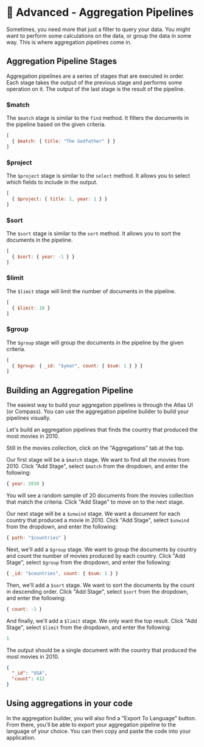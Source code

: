 # 🦸 Advanced - Aggregation Pipelines

Sometimes, you need more that just a filter to query your data. You might want to perform some calculations on the data, or group the data in some way. This is where aggregation pipelines come in.

## Aggregation Pipeline Stages

Aggregation pipelines are a series of stages that are executed in order. Each stage takes the output of the previous stage and performs some operation on it. The output of the last stage is the result of the pipeline.

### $match

The `$match` stage is similar to the `find` method. It filters the documents in the pipeline based on the given criteria.

```javascript
[
  { $match: { title: "The Godfather" } }
]
```

### $project

The `$project` stage is similar to the `select` method. It allows you to select which fields to include in the output.

```javascript
[
  { $project: { title: 1, year: 1 } }
]
```

### $sort

The `$sort` stage is similar to the `sort` method. It allows you to sort the documents in the pipeline.

```javascript
[
  { $sort: { year: -1 } }
]
```

### $limit

The `$limit` stage will limit the number of documents in the pipeline.

```javascript
[
  { $limit: 10 }
]
```

### $group

The `$group` stage will group the documents in the pipeline by the given criteria.

```javascript
[
  { $group: { _id: "$year", count: { $sum: 1 } } }
]
```

## Building an Aggregation Pipeline

The easiest way to build your aggregation pipelines is through the Atlas UI (or Compass). You can use the aggregation pipeline builder to build your pipelines visually.

Let's build an aggregation pipelines that finds the country that produced the most movies in 2010.

Still in the movies collection, click on the "Aggregations" tab at the top.

Our first stage will be a `$match` stage. We want to find all the movies from 2010. Click "Add Stage", select `$match` from the dropdown, and enter the following:

```javascript
{ year: 2010 }
```

You will see a random sample of 20 documents from the movies collection that match the criteria. Click "Add Stage" to move on to the next stage.

Our next stage will be a `$unwind` stage. We want a document for each country that produced a movie in 2010. Click "Add Stage", select `$unwind` from the dropdown, and enter the following:

```javascript
{ path: "$countries" }
```

Next, we'll add a `$group` stage. We want to group the documents by country and count the number of movies produced by each country. Click "Add Stage", select `$group` from the dropdown, and enter the following:

```javascript
{ _id: "$countries", count: { $sum: 1 } }
```

Then, we'll add a `$sort` stage. We want to sort the documents by the count in descending order. Click "Add Stage", select `$sort` from the dropdown, and enter the following:

```javascript
{ count: -1 }
```

And finally, we'll add a `$limit` stage. We only want the top result. Click "Add Stage", select `$limit` from the dropdown, and enter the following:

```javascript
1
```

The output should be a single document with the country that produced the most movies in 2010.

```json
{
  "_id": "USA",
  "count": 412
}
```

## Using aggregations in your code

In the aggregation builder, you will also find a "Export To Language" button. From there, you'll be able to export your aggregation pipeline to the language of your choice. You can then copy and paste the code into your application.
